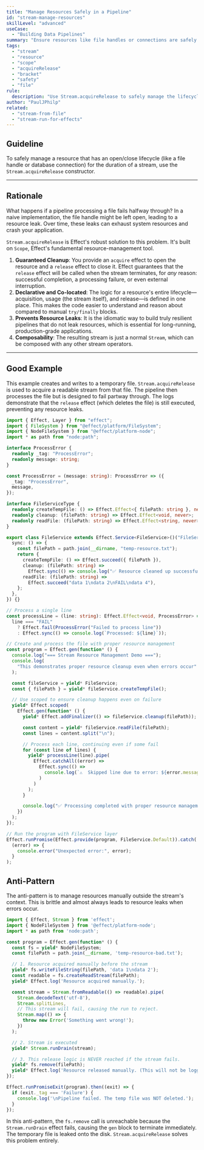 ```yaml
---
title: "Manage Resources Safely in a Pipeline"
id: "stream-manage-resources"
skillLevel: "advanced"
useCase:
  - "Building Data Pipelines"
summary: "Ensure resources like file handles or connections are safely acquired at the start of a pipeline and always released at the end, even on failure."
tags:
  - "stream"
  - "resource"
  - "scope"
  - "acquireRelease"
  - "bracket"
  - "safety"
  - "file"
rule:
  description: "Use Stream.acquireRelease to safely manage the lifecycle of a resource within a pipeline."
author: "PaulJPhilp"
related:
  - "stream-from-file"
  - "stream-run-for-effects"
---
```


## Guideline

To safely manage a resource that has an open/close lifecycle (like a file handle or database connection) for the duration of a stream, use the `Stream.acquireRelease` constructor.

---

## Rationale

What happens if a pipeline processing a file fails halfway through? In a naive implementation, the file handle might be left open, leading to a resource leak. Over time, these leaks can exhaust system resources and crash your application.

`Stream.acquireRelease` is Effect's robust solution to this problem. It's built on `Scope`, Effect's fundamental resource-management tool.

1.  **Guaranteed Cleanup**: You provide an `acquire` effect to open the resource and a `release` effect to close it. Effect guarantees that the `release` effect will be called when the stream terminates, for *any* reason: successful completion, a processing failure, or even external interruption.
2.  **Declarative and Co-located**: The logic for a resource's entire lifecycle—acquisition, usage (the stream itself), and release—is defined in one place. This makes the code easier to understand and reason about compared to manual `try/finally` blocks.
3.  **Prevents Resource Leaks**: It is the idiomatic way to build truly resilient pipelines that do not leak resources, which is essential for long-running, production-grade applications.
4.  **Composability**: The resulting stream is just a normal `Stream`, which can be composed with any other stream operators.

---

## Good Example

This example creates and writes to a temporary file. `Stream.acquireRelease` is used to acquire a readable stream from that file. The pipeline then processes the file but is designed to fail partway through. The logs demonstrate that the `release` effect (which deletes the file) is still executed, preventing any resource leaks.

```typescript
import { Effect, Layer } from "effect";
import { FileSystem } from "@effect/platform/FileSystem";
import { NodeFileSystem } from "@effect/platform-node";
import * as path from "node:path";

interface ProcessError {
  readonly _tag: "ProcessError";
  readonly message: string;
}

const ProcessError = (message: string): ProcessError => ({
  _tag: "ProcessError",
  message,
});

interface FileServiceType {
  readonly createTempFile: () => Effect.Effect<{ filePath: string }, never>;
  readonly cleanup: (filePath: string) => Effect.Effect<void, never>;
  readonly readFile: (filePath: string) => Effect.Effect<string, never>;
}

export class FileService extends Effect.Service<FileService>()("FileService", {
  sync: () => {
    const filePath = path.join(__dirname, "temp-resource.txt");
    return {
      createTempFile: () => Effect.succeed({ filePath }),
      cleanup: (filePath: string) =>
        Effect.sync(() => console.log("✅ Resource cleaned up successfully")),
      readFile: (filePath: string) =>
        Effect.succeed("data 1\ndata 2\nFAIL\ndata 4"),
    };
  },
}) {}

// Process a single line
const processLine = (line: string): Effect.Effect<void, ProcessError> =>
  line === "FAIL"
    ? Effect.fail(ProcessError("Failed to process line"))
    : Effect.sync(() => console.log(`Processed: ${line}`));

// Create and process the file with proper resource management
const program = Effect.gen(function* () {
  console.log("=== Stream Resource Management Demo ===");
  console.log(
    "This demonstrates proper resource cleanup even when errors occur"
  );

  const fileService = yield* FileService;
  const { filePath } = yield* fileService.createTempFile();

  // Use scoped to ensure cleanup happens even on failure
  yield* Effect.scoped(
    Effect.gen(function* () {
      yield* Effect.addFinalizer(() => fileService.cleanup(filePath));

      const content = yield* fileService.readFile(filePath);
      const lines = content.split("\n");

      // Process each line, continuing even if some fail
      for (const line of lines) {
        yield* processLine(line).pipe(
          Effect.catchAll((error) =>
            Effect.sync(() =>
              console.log(`⚠️  Skipped line due to error: ${error.message}`)
            )
          )
        );
      }

      console.log("✅ Processing completed with proper resource management");
    })
  );
});

// Run the program with FileService layer
Effect.runPromise(Effect.provide(program, FileService.Default)).catch(
  (error) => {
    console.error("Unexpected error:", error);
  }
);

```

## Anti-Pattern

The anti-pattern is to manage resources manually outside the stream's context. This is brittle and almost always leads to resource leaks when errors occur.

```typescript
import { Effect, Stream } from 'effect';
import { NodeFileSystem } from '@effect/platform-node';
import * as path from 'node:path';

const program = Effect.gen(function* () {
  const fs = yield* NodeFileSystem;
  const filePath = path.join(__dirname, 'temp-resource-bad.txt');

  // 1. Resource acquired manually before the stream
  yield* fs.writeFileString(filePath, 'data 1\ndata 2');
  const readable = fs.createReadStream(filePath);
  yield* Effect.log('Resource acquired manually.');

  const stream = Stream.fromReadable(() => readable).pipe(
    Stream.decodeText('utf-8'),
    Stream.splitLines,
    // This stream will fail, causing the run to reject.
    Stream.map(() => {
      throw new Error('Something went wrong!');
    })
  );

  // 2. Stream is executed
  yield* Stream.runDrain(stream);

  // 3. This release logic is NEVER reached if the stream fails.
  yield* fs.remove(filePath);
  yield* Effect.log('Resource released manually. (This will not be logged)');
});

Effect.runPromiseExit(program).then((exit) => {
  if (exit._tag === 'Failure') {
    console.log('\nPipeline failed. The temp file was NOT deleted.');
  }
});
```

In this anti-pattern, the `fs.remove` call is unreachable because the `Stream.runDrain` effect fails, causing the `gen` block to terminate immediately. The temporary file is leaked onto the disk. `Stream.acquireRelease` solves this problem entirely.